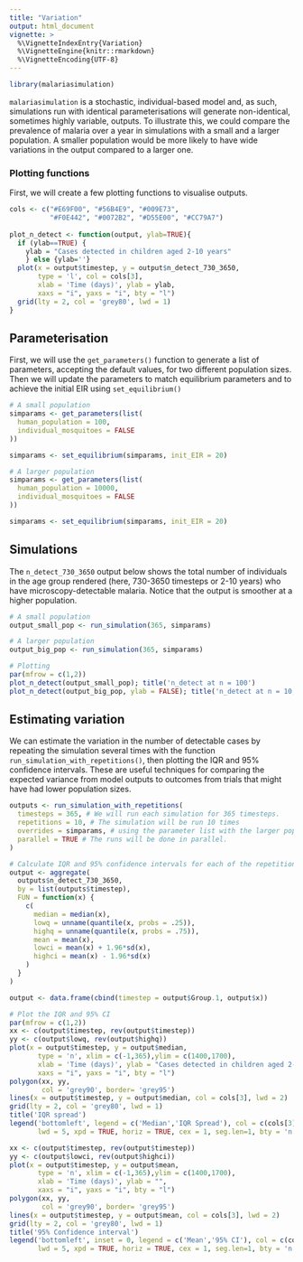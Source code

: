 ```yaml
---
title: "Variation"
output: html_document
vignette: >
  %\VignetteIndexEntry{Variation}
  %\VignetteEngine{knitr::rmarkdown}
  %\VignetteEncoding{UTF-8}
---
```


```r
library(malariasimulation)
```

`malariasimulation` is a stochastic, individual-based model and, as such, simulations run with identical parameterisations will generate non-identical, sometimes highly variable, outputs. To illustrate this, we could compare the prevalence of malaria over a year in simulations with a small and a larger population. A smaller population would be more likely to have wide variations in the output compared to a larger one. 

### Plotting functions
First, we will create a few plotting functions to visualise outputs. 
```r
cols <- c("#E69F00", "#56B4E9", "#009E73", 
          "#F0E442", "#0072B2", "#D55E00", "#CC79A7")
          
plot_n_detect <- function(output, ylab=TRUE){
  if (ylab==TRUE) {
    ylab = "Cases detected in children aged 2-10 years"
    } else {ylab=''}
  plot(x = output$timestep, y = output$n_detect_730_3650, 
       type = 'l', col = cols[3],
       xlab = 'Time (days)', ylab = ylab,
       xaxs = "i", yaxs = "i", bty = "l")
  grid(lty = 2, col = 'grey80', lwd = 1)
}
```

## Parameterisation
First, we will use the `get_parameters()` function to generate a list of parameters, accepting the default values, for two different population sizes. Then we will update the parameters to match equilibrium parameters and to achieve the initial EIR using `set_equilibrium()`
```r
# A small population 
simparams <- get_parameters(list(
  human_population = 100,
  individual_mosquitoes = FALSE
))

simparams <- set_equilibrium(simparams, init_EIR = 20)

# A larger population 
simparams <- get_parameters(list(
  human_population = 10000,
  individual_mosquitoes = FALSE
))

simparams <- set_equilibrium(simparams, init_EIR = 20)
```


## Simulations

The `n_detect_730_3650` output below shows the total number of individuals in the age group rendered (here, 730-3650 timesteps or 2-10 years) who have microscopy-detectable malaria. Notice that the output is smoother at a higher population.

```r
# A small population
output_small_pop <- run_simulation(365, simparams)

# A larger population
output_big_pop <- run_simulation(365, simparams)

# Plotting 
par(mfrow = c(1,2))
plot_n_detect(output_small_pop); title('n_detect at n = 100')
plot_n_detect(output_big_pop, ylab = FALSE); title('n_detect at n = 10,000')
```

## Estimating variation 

We can estimate the variation in the number of detectable cases by repeating the simulation several times with the function `run_simulation_with_repetitions()`, then plotting the IQR and 95% confidence intervals. These are useful techniques for comparing the expected variance from model outputs to outcomes from trials that might have had lower population sizes.

```r
outputs <- run_simulation_with_repetitions(
  timesteps = 365, # We will run each simulation for 365 timesteps.
  repetitions = 10, # The simulation will be run 10 times
  overrides = simparams, # using the parameter list with the larger population that we created earlier.
  parallel = TRUE # The runs will be done in parallel.
)

# Calculate IQR and 95% confidence intervals for each of the repetitions
output <- aggregate(
  outputs$n_detect_730_3650,
  by = list(outputs$timestep),
  FUN = function(x) {
    c(
      median = median(x),
      lowq = unname(quantile(x, probs = .25)),
      highq = unname(quantile(x, probs = .75)),
      mean = mean(x),
      lowci = mean(x) + 1.96*sd(x),
      highci = mean(x) - 1.96*sd(x)
    )
  }
)

output <- data.frame(cbind(timestep = output$Group.1, output$x))

# Plot the IQR and 95% CI
par(mfrow = c(1,2))
xx <- c(output$timestep, rev(output$timestep))
yy <- c(output$lowq, rev(output$highq))
plot(x = output$timestep, y = output$median, 
       type = 'n', xlim = c(-1,365),ylim = c(1400,1700),
       xlab = 'Time (days)', ylab = "Cases detected in children aged 2-10 years",
       xaxs = "i", yaxs = "i", bty = "l")
polygon(xx, yy,
        col = 'grey90', border= 'grey95')
lines(x = output$timestep, y = output$median, col = cols[3], lwd = 2)
grid(lty = 2, col = 'grey80', lwd = 1)
title('IQR spread')
legend('bottomleft', legend = c('Median','IQR Spread'), col = c(cols[3],'grey90'),
       lwd = 5, xpd = TRUE, horiz = TRUE, cex = 1, seg.len=1, bty = 'n')

xx <- c(output$timestep, rev(output$timestep))
yy <- c(output$lowci, rev(output$highci))
plot(x = output$timestep, y = output$mean, 
       type = 'n', xlim = c(-1,365),ylim = c(1400,1700),
       xlab = 'Time (days)', ylab = "",
       xaxs = "i", yaxs = "i", bty = "l")
polygon(xx, yy,
        col = 'grey90', border= 'grey95')
lines(x = output$timestep, y = output$mean, col = cols[3], lwd = 2)
grid(lty = 2, col = 'grey80', lwd = 1)
title('95% Confidence interval')
legend('bottomleft', inset = 0, legend = c('Mean','95% CI'), col = c(cols[3],'grey90'),
       lwd = 5, xpd = TRUE, horiz = TRUE, cex = 1, seg.len=1, bty = 'n')
```
